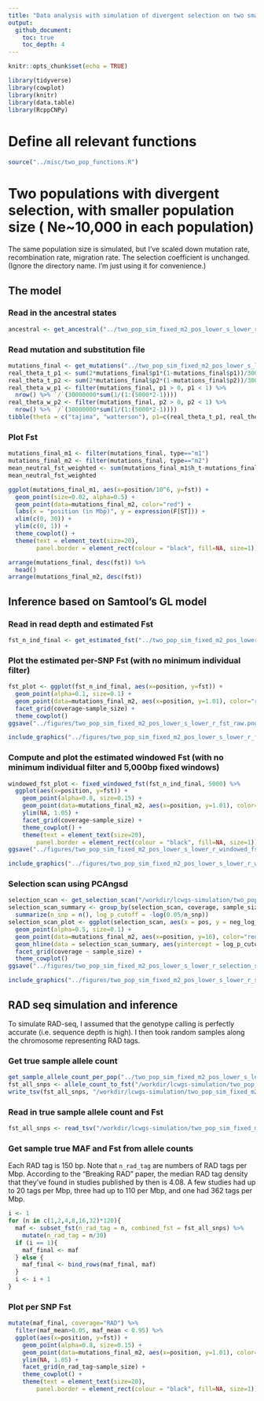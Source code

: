 ```yaml
---
title: "Data analysis with simulation of divergent selection on two smaller populations"
output: 
  github_document: 
    toc: true
    toc_depth: 4
---
```


```r
knitr::opts_chunk$set(echo = TRUE)
```

```r
library(tidyverse)
library(cowplot)
library(knitr)
library(data.table)
library(RcppCNPy)
```

# Define all relevant functions

```r
source("../misc/two_pop_functions.R")
```

# Two populations with divergent selection, with smaller population size ( Ne~10,000 in each population)

The same population size is simulated, but I've scaled down mutation rate, recombination rate, migration rate. The selection coefficient is unchanged. (Ignore the directory name. I'm just using it for convenience.)

## The model

### Read in the ancestral states

```r
ancestral <- get_ancestral("../two_pop_sim_fixed_m2_pos_lower_s_lower_r/rep_1/")
```

### Read mutation and substitution file

```r
mutations_final <- get_mutations("../two_pop_sim_fixed_m2_pos_lower_s_lower_r/rep_1/")
real_theta_t_p1 <- sum(2*mutations_final$p1*(1-mutations_final$p1))/30000000
real_theta_t_p2 <- sum(2*mutations_final$p2*(1-mutations_final$p2))/30000000
real_theta_w_p1 <- filter(mutations_final, p1 > 0, p1 < 1) %>%
  nrow() %>% `/`(30000000*sum(1/(1:(5000*2-1))))
real_theta_w_p2 <- filter(mutations_final, p2 > 0, p2 < 1) %>%
  nrow() %>% `/`(30000000*sum(1/(1:(5000*2-1))))
tibble(theta = c("tajima", "watterson"), p1=c(real_theta_t_p1, real_theta_w_p1), p2=c(real_theta_t_p2,real_theta_w_p2))
```

### Plot Fst

```r
mutations_final_m1 <- filter(mutations_final, type=="m1")
mutations_final_m2 <- filter(mutations_final, type=="m2")
mean_neutral_fst_weighted <- sum(mutations_final_m1$h_t-mutations_final_m1$h_s)/sum(mutations_final_m1$h_t)
mean_neutral_fst_weighted

ggplot(mutations_final_m1, aes(x=position/10^6, y=fst)) +
  geom_point(size=0.02, alpha=0.5) +
  geom_point(data=mutations_final_m2, color="red") +
  labs(x = "position (in Mbp)", y = expression(F[ST])) + 
  xlim(c(0, 30)) +
  ylim(c(0, 1)) +
  theme_cowplot() +
  theme(text = element_text(size=20),
        panel.border = element_rect(colour = "black", fill=NA, size=1))

arrange(mutations_final, desc(fst)) %>%
  head()
arrange(mutations_final_m2, desc(fst))
```

## Inference based on Samtool's GL model

### Read in read depth and estimated Fst

```r
fst_n_ind_final <- get_estimated_fst("../two_pop_sim_fixed_m2_pos_lower_s_lower_r/rep_1/")
```

### Plot the estimated per-SNP Fst (with no minimum individual filter)

```r
fst_plot <- ggplot(fst_n_ind_final, aes(x=position, y=fst)) +
  geom_point(alpha=0.1, size=0.1) +
  geom_point(data=mutations_final_m2, aes(x=position, y=1.01), color="red", size=0.2, shape=8) +
  facet_grid(coverage~sample_size) +
  theme_cowplot()
ggsave("../figures/two_pop_sim_fixed_m2_pos_lower_s_lower_r_fst_raw.png", fst_plot, height = 8, width=15, units = "in")
```

```r
include_graphics("../figures/two_pop_sim_fixed_m2_pos_lower_s_lower_r_fst_raw.png")
```

### Compute and plot the estimated windowed Fst (with no minimum individual filter and 5,000bp fixed windows)

```r
windowed_fst_plot <- fixed_windowed_fst(fst_n_ind_final, 5000) %>%
  ggplot(aes(x=position, y=fst)) +
    geom_point(alpha=0.8, size=0.15) +
    geom_point(data=mutations_final_m2, aes(x=position, y=1.01), color="red", size=2, shape=8) +
    ylim(NA, 1.05) +
    facet_grid(coverage~sample_size) +
    theme_cowplot() +
    theme(text = element_text(size=20),
        panel.border = element_rect(colour = "black", fill=NA, size=1))
ggsave("../figures/two_pop_sim_fixed_m2_pos_lower_s_lower_r_windowed_fst_raw.png", windowed_fst_plot, width = 42, height = 21, units = "cm", pointsize = 20)
```

```r
include_graphics("../figures/two_pop_sim_fixed_m2_pos_lower_s_lower_r_windowed_fst_raw.png")
```

### Selection scan using PCAngsd

```r
selection_scan <- get_selection_scan("/workdir/lcwgs-simulation/two_pop_sim_fixed_m2_pos_lower_s_lower_r/rep_1/")
selection_scan_summary <- group_by(selection_scan, coverage, sample_size) %>%
  summarize(n_snp = n(), log_p_cutoff = -log(0.05/n_snp))
selection_scan_plot <- ggplot(selection_scan, aes(x = pos, y = neg_log_p_value)) +
  geom_point(alpha=0.5, size=0.1) +
  geom_point(data=mutations_final_m2, aes(x=position, y=16), color="red", size=0.2, shape=8) +
  geom_hline(data = selection_scan_summary, aes(yintercept = log_p_cutoff), linetype = "dashed") +
  facet_grid(coverage ~ sample_size) +
  theme_cowplot()
ggsave("../figures/two_pop_sim_fixed_m2_pos_lower_s_lower_r_selection_scan.png", selection_scan_plot, height = 8, width=15, units = "in")
```

```r
include_graphics("../figures/two_pop_sim_fixed_m2_pos_lower_s_lower_r_selection_scan.png")
```

## RAD seq simulation and inference 

To simulate RAD-seq, I assumed that the genotype calling is perfectly accurate (i.e. sequence depth is high). I then took random samples along the chromosome representing RAD tags.  

### Get true sample allele count

```r
get_sample_allele_count_per_pop("../two_pop_sim_fixed_m2_pos_lower_s_lower_r/rep_1/")
fst_all_snps <- allele_count_to_fst("/workdir/lcwgs-simulation/two_pop_sim_fixed_m2_pos_lower_s_lower_r/rep_1/")
write_tsv(fst_all_snps, "/workdir/lcwgs-simulation/two_pop_sim_fixed_m2_pos_lower_s_lower_r/rep_1/slim/fst_all_snps.tsv")
```

### Read in true sample allele count and Fst

```r
fst_all_snps <- read_tsv("/workdir/lcwgs-simulation/two_pop_sim_fixed_m2_pos_lower_s_lower_r/rep_1/slim/fst_all_snps.tsv")
```

### Get sample true MAF and Fst from allele counts

Each RAD tag is 150 bp. Note that `n_rad_tag` are numbers of RAD tags per Mbp. According to the "Breaking RAD" paper, the median RAD tag density that they've found in studies published by then is 4.08. A few studies had up to 20 tags per Mbp, three had up to 110 per Mbp, and one had 362 tags per Mbp.

```r
i <- 1
for (n in c(1,2,4,8,16,32)*120){
  maf <- subset_fst(n_rad_tag = n, combined_fst = fst_all_snps) %>%
    mutate(n_rad_tag = n/30)
  if (i == 1){
    maf_final <- maf
  } else {
    maf_final <- bind_rows(maf_final, maf)
  }
  i <- i + 1
}
```


### Plot per SNP Fst

```r
mutate(maf_final, coverage="RAD") %>%
  filter(maf_mean>0.05, maf_mean < 0.95) %>%
  ggplot(aes(x=position, y=fst)) +
    geom_point(alpha=0.8, size=0.15) +
    geom_point(data=mutations_final_m2, aes(x=position, y=1.01), color="red", size=2, shape=8) +
    ylim(NA, 1.05) +
    facet_grid(n_rad_tag~sample_size) +
    theme_cowplot() +
    theme(text = element_text(size=20),
        panel.border = element_rect(colour = "black", fill=NA, size=1))
```
